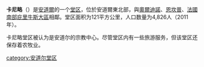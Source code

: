 {{Infobox settlement
|name = 卡尼略
|native_name = Canillo
|native_name_lang = ca
|settlement_type = [[安道尔堂区|堂区]]
|image_skyline = Sant Joan de Caselles4.jpg
|image_caption = 12世紀的羅馬式教堂''San Joan de Caselles''
|image_flag = Flag of Canillo.svg
|image_shield = Escut de Canillo.svg
|pushpin_map = Andorra
|pushpin_image = Canillo in Andorra.svg
|pushpin_label_position = 
|pushpin_map_caption = 卡尼略镇在安道尔的位置
|subdivision_type  = [[國家|國家]]
|subdivision_name  = [[安道爾|安道爾]]
|leader_title = 市长
|leader_name = Enric Casadevall Medrano
|area_magnitude = 
|area_total_km2 = 121
|population_as_of = 2011
|population_note = 
|population_total = 4826
|population_density_km2 = 42.12
|population_demonym = canillenc, canillenca
|timezone = 
|utc_offset = 
|elevation_m = 1526
|postal_code = AD100
|website = {{URL|http://ca.vdc.ad/|卡尼略旅游网站}}
|footnotes = 
}}
'''卡尼略'''（{{lang-ca|Canillo}}）是[[安道爾|安道爾]]的一个[[安道尔堂区|堂区]]，位於安道爾東北部，與[[奧爾迪諾|奧爾迪諾]]、[[恩坎普|恩坎普]]、[[法國|法國]][[南部庇里牛斯|南部庇里牛斯大區]]相鄰。堂区面积为121平方公里，人口数量为4,826人（2011年）。

卡尼略堂区被认为是安道尔的宗教中心。尽管堂区内有一些旅游服务，但该堂区还保存着农牧业。

{{安道尔堂区}}
{{normdaten}}
{{安道尔小作品}}

[[category:安道尔堂区|category:安道尔堂区]]